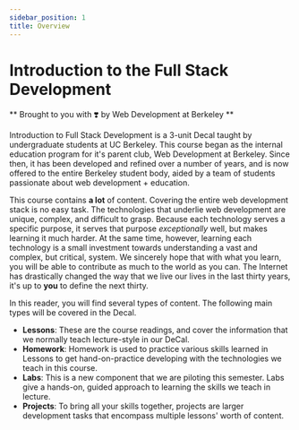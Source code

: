 ```yaml
---
sidebar_position: 1
title: Overview
---
```


# Introduction to the Full Stack Development

** Brought to you with ❣️ by Web Development at Berkeley **

Introduction to Full Stack Development is a 3-unit Decal taught by undergraduate students at UC Berkeley. This course began as the internal education program for it's parent club, Web Development at Berkeley. Since then, it has been developed and refined over a number of years, and is now offered to the entire Berkeley student body, aided by a team of students passionate about web development + education.

This course contains **a lot** of content. Covering the entire web development stack is no easy task. The technologies that underlie web development are unique, complex, and difficult to grasp. Because each technology serves a specific purpose, it serves that purpose _exceptionally_ well, but makes learning it much harder. At the same time, however, learning each technology is a small investment towards understanding a vast and complex, but critical, system. We sincerely hope that with what you learn, you will be able to contribute as much to the world as you can. The Internet has drastically changed the way that we live our lives in the last thirty years, it's up to **you** to define the next thirty.

In this reader, you will find several types of content. The following main types will be covered in the Decal.

- **Lessons**: These are the course readings, and cover the information that we normally teach lecture-style in our DeCal.
- **Homework**: Homework is used to practice various skills learned in Lessons to get hand-on-practice developing with the technologies we teach in this course.
- **Labs**: This is a new component that we are piloting this semester. Labs give a hands-on, guided approach to learning the skills we teach in lecture.
- **Projects**: To bring all your skills together, projects are larger development tasks that encompass multiple lessons' worth of content.
